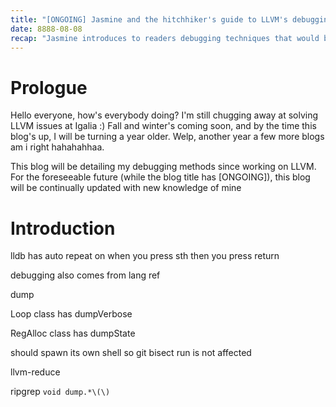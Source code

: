 ```yaml
---
title: "[ONGOING] Jasmine and the hitchhiker's guide to LLVM's debugging tools"
date: 8888-08-08
recap: "Jasmine introduces to readers debugging techniques that would benefit their LLVM development."
---
```


# Prologue

Hello everyone, how's everybody doing? I'm still chugging away at solving LLVM issues at Igalia :) Fall and winter's
coming soon, and by the time this blog's up, I will be turning a year older. Welp, another year a few
more blogs am i right hahahahhaa.

This blog will be detailing my debugging methods since working on LLVM. For the foreseeable future (while the blog
title has [ONGOING]), this blog will be continually updated with new knowledge of mine

# Introduction


lldb has auto repeat on when you press sth then you press return

debugging also comes from lang ref

dump

Loop class has dumpVerbose

RegAlloc class has dumpState


should spawn its own shell so git bisect run is not affected

llvm-reduce


ripgrep `void dump.*\(\) `